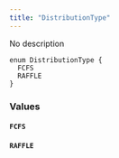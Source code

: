```yaml
---
title: "DistributionType"
---
```


No description

```
enum DistributionType {
  FCFS
  RAFFLE
}

```

### Values[](#values "Direct link to heading")

#### `FCFS`[](#fcfs "Direct link to heading")

#### `RAFFLE`[](#raffle "Direct link to heading")